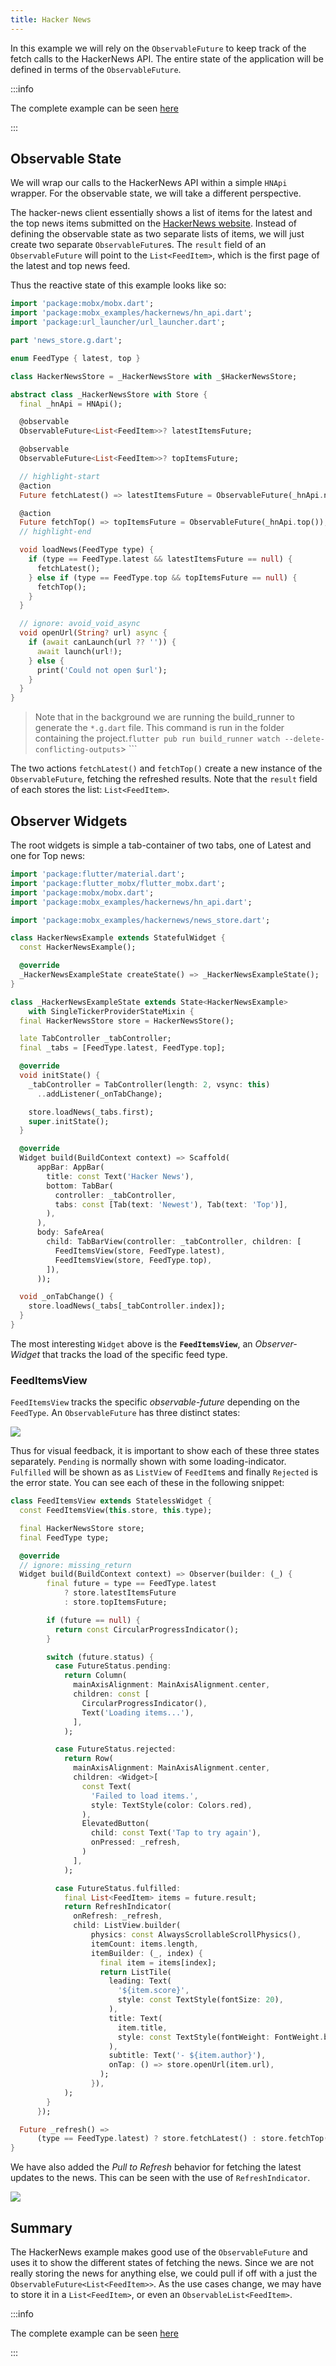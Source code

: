```yaml
---
title: Hacker News
---
```



In this example we will rely on the `ObservableFuture` to keep track of the
fetch calls to the HackerNews API. The entire state of the application will be
defined in terms of the `ObservableFuture`.

:::info

The complete example can be seen
[here](https://github.com/mobxjs/mobx.dart/tree/main/mobx_examples/lib/hackernews)

:::

## Observable State

We will wrap our calls to the HackerNews API within a simple `HNApi` wrapper.
For the observable state, we will take a different perspective.

The hacker-news client essentially shows a list of items for the latest and the
top news items submitted on the
[HackerNews website](https://news.ycombinator.com/). Instead of defining the
observable state as two separate lists of items, we will just create two
separate `ObservableFuture`s. The `result` field of an `ObservableFuture` will
point to the `List<FeedItem>`, which is the first page of the latest and top
news feed.

Thus the reactive state of this example looks like so:

```dart
import 'package:mobx/mobx.dart';
import 'package:mobx_examples/hackernews/hn_api.dart';
import 'package:url_launcher/url_launcher.dart';

part 'news_store.g.dart';

enum FeedType { latest, top }

class HackerNewsStore = _HackerNewsStore with _$HackerNewsStore;

abstract class _HackerNewsStore with Store {
  final _hnApi = HNApi();

  @observable
  ObservableFuture<List<FeedItem>>? latestItemsFuture;

  @observable
  ObservableFuture<List<FeedItem>>? topItemsFuture;

  // highlight-start
  @action
  Future fetchLatest() => latestItemsFuture = ObservableFuture(_hnApi.newest());

  @action
  Future fetchTop() => topItemsFuture = ObservableFuture(_hnApi.top());
  // highlight-end

  void loadNews(FeedType type) {
    if (type == FeedType.latest && latestItemsFuture == null) {
      fetchLatest();
    } else if (type == FeedType.top && topItemsFuture == null) {
      fetchTop();
    }
  }

  // ignore: avoid_void_async
  void openUrl(String? url) async {
    if (await canLaunch(url ?? '')) {
      await launch(url!);
    } else {
      print('Could not open $url');
    }
  }
}

```

> Note that in the background we are running the build_runner to generate the
> `*.g.dart` file. This command is run in the folder containing the
> project.`flutter pub run build_runner watch --delete-conflicting-outputs`> ```

The two actions `fetchLatest()` and `fetchTop()` create a new instance of the
`ObservableFuture`, fetching the refreshed results. Note that the `result` field
of each stores the list: `List<FeedItem>`.

## Observer Widgets

The root widgets is simple a tab-container of two tabs, one of Latest and one
for Top news:

```dart
import 'package:flutter/material.dart';
import 'package:flutter_mobx/flutter_mobx.dart';
import 'package:mobx/mobx.dart';
import 'package:mobx_examples/hackernews/hn_api.dart';

import 'package:mobx_examples/hackernews/news_store.dart';

class HackerNewsExample extends StatefulWidget {
  const HackerNewsExample();

  @override
  _HackerNewsExampleState createState() => _HackerNewsExampleState();
}

class _HackerNewsExampleState extends State<HackerNewsExample>
    with SingleTickerProviderStateMixin {
  final HackerNewsStore store = HackerNewsStore();

  late TabController _tabController;
  final _tabs = [FeedType.latest, FeedType.top];

  @override
  void initState() {
    _tabController = TabController(length: 2, vsync: this)
      ..addListener(_onTabChange);

    store.loadNews(_tabs.first);
    super.initState();
  }

  @override
  Widget build(BuildContext context) => Scaffold(
      appBar: AppBar(
        title: const Text('Hacker News'),
        bottom: TabBar(
          controller: _tabController,
          tabs: const [Tab(text: 'Newest'), Tab(text: 'Top')],
        ),
      ),
      body: SafeArea(
        child: TabBarView(controller: _tabController, children: [
          FeedItemsView(store, FeedType.latest),
          FeedItemsView(store, FeedType.top),
        ]),
      ));

  void _onTabChange() {
    store.loadNews(_tabs[_tabController.index]);
  }
}
```

The most interesting `Widget` above is the **`FeedItemsView`**, an
_Observer-Widget_ that tracks the load of the specific feed type.

### FeedItemsView

`FeedItemsView` tracks the specific _observable-future_ depending on the
`FeedType`. An `ObservableFuture` has three distinct states:

<img src={observableFuture} />

Thus for visual feedback, it is important to show each of these three states
separately. `Pending` is normally shown with some loading-indicator. `Fulfilled`
will be shown as as `ListView` of `FeedItem`s and finally `Rejected` is the
error state. You can see each of these in the following snippet:

```dart
class FeedItemsView extends StatelessWidget {
  const FeedItemsView(this.store, this.type);

  final HackerNewsStore store;
  final FeedType type;

  @override
  // ignore: missing_return
  Widget build(BuildContext context) => Observer(builder: (_) {
        final future = type == FeedType.latest
            ? store.latestItemsFuture
            : store.topItemsFuture;

        if (future == null) {
          return const CircularProgressIndicator();
        }

        switch (future.status) {
          case FutureStatus.pending:
            return Column(
              mainAxisAlignment: MainAxisAlignment.center,
              children: const [
                CircularProgressIndicator(),
                Text('Loading items...'),
              ],
            );

          case FutureStatus.rejected:
            return Row(
              mainAxisAlignment: MainAxisAlignment.center,
              children: <Widget>[
                const Text(
                  'Failed to load items.',
                  style: TextStyle(color: Colors.red),
                ),
                ElevatedButton(
                  child: const Text('Tap to try again'),
                  onPressed: _refresh,
                )
              ],
            );

          case FutureStatus.fulfilled:
            final List<FeedItem> items = future.result;
            return RefreshIndicator(
              onRefresh: _refresh,
              child: ListView.builder(
                  physics: const AlwaysScrollableScrollPhysics(),
                  itemCount: items.length,
                  itemBuilder: (_, index) {
                    final item = items[index];
                    return ListTile(
                      leading: Text(
                        '${item.score}',
                        style: const TextStyle(fontSize: 20),
                      ),
                      title: Text(
                        item.title,
                        style: const TextStyle(fontWeight: FontWeight.bold),
                      ),
                      subtitle: Text('- ${item.author}'),
                      onTap: () => store.openUrl(item.url),
                    );
                  }),
            );
        }
      });

  Future _refresh() =>
      (type == FeedType.latest) ? store.fetchLatest() : store.fetchTop();
}
```

We have also added the _Pull to Refresh_ behavior for fetching the latest
updates to the news. This can be seen with the use of `RefreshIndicator`.

<img src={hnGif} />

## Summary

The HackerNews example makes good use of the `ObservableFuture` and uses it to
show the different states of fetching the news. Since we are not really storing
the news for anything else, we could pull if off with a just the
`ObservableFuture<List<FeedItem>>`. As the use cases change, we may have to
store it in a `List<FeedItem>`, or even an `ObservableList<FeedItem>`.

:::info

The complete example can be seen
[here](https://github.com/mobxjs/mobx.dart/tree/main/mobx_examples/lib/hackernews)

:::

